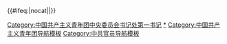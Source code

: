 {{Navbox
|name = 中国共产主义青年团最高负责人
|image = [[File:China_Flag_CCYL.svg|60px|中國共青團團旗]]
|title = [[中国共产主义青年团中央委员会]]書記處第一書記
|list1 = [[俞秀松]]{{to}}[[施存统]]{{to}}[[刘仁静]]{{to}}[[张太雷]]{{to}}[[任弼时]]{{to}}[[关向应]]{{to}}（缺少资料）{{to}}[[馮文彬]]{{to}}[[胡耀邦]]{{to}}[[韓英 (1935年)|韩英]]{{to}}[[王兆国]]{{to}}[[胡锦涛]]{{to}}[[宋德福 (1946年)|宋德福]]{{to}}[[李克强]]{{to}}[[周强]]{{to}}[[胡春华]]{{to}}[[陆昊]]{{to}}[[秦宜智]]{{to}}[[贺军科]]
}}{{#ifeq:{{{1}}}|nocat||[[Category:中国共产主义青年团中央委员会书记处第一书记]]}}
<noinclude>
[[Category:中国共产主义青年团|*]]
[[Category:中国共产主义青年团导航模板]]
[[Category:中共官员导航模板]]
</noinclude>